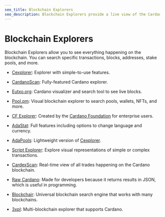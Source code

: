 ```yaml
---
seo_title: Blockchain Explorers
seo_description: Blockchain Explorers provide a live view of the Cardano network: transactions, balances, blocks, staking, and nfts. Search for an address or transaction.
---
```


# Blockchain Explorers

Blockchain Explorers allow you to see everything happening on the blockchain. You can search specific transactions, blocks, addresses, stake pools, and more.

- [Cexplorer](https://cexplorer.io/): Explorer with simple-to-use features.

- [CardanoScan](https://cardanoscan.io/): Fully-featured Cardano explorer.

- [Eutxo.org](https://eutxo.org/): Cardano visualizer and search tool to see live blocks.
- [Pool.pm](https://pool.pm/): Visual blockchain explorer to search pools, wallets, NFTs, and more.

- [CF Explorer](https://beta.explorer.cardano.org/en/): Created by the [Cardano Foundation](https://cardanofoundation.org/) for enterprise users.

- [AdaStat](https://adastat.net/): Full features including options to change language and currency.

- [AdaPools](https://adapools.org/): Lightweight version of [Cexplorer](https://cexplorer.io/).

- [Script Explorer](https://www.script-explorer.com/): Explore visual representations of simple or complex transactions.

- [CardexScan](https://cardexscan.com/): Real-time view of all trades happening on the Cardano blockchain.

- [Raw Cardano](https://rawcardano.app/): Made for developers because it returns results in JSON, which is useful in programming.

- [Blockchair](https://blockchair.com/cardano): Universal blockchain search engine that works with many blockchains.

- [3xpl](https://3xpl.com/cardano): Multi-blockchain explorer that supports Cardano.
